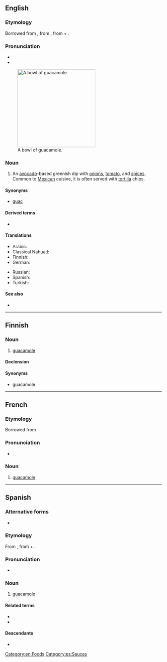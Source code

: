 {{also|Guacamole}}
==English==
{{wikipedia}}

===Etymology===
Borrowed from {{bor|en|es|guacamole}}, from {{der|en|nci|āhuacamōlli}}, from {{m|nci|āhuacatl||[[avocado]]}} + {{m|nci|mōlli||[[sauce]]; [[broth]]}}.

===Pronunciation===
* {{IPA|/ˌɡwakəˈmoʊli/|lang=en}}
* {{rhymes|əʊli|lang=en}}

[[File:Guacamole.jpg|right|thumb|250px|A bowl of guacamole.]]

===Noun===
{{en-noun|~}}

# An [[avocado]]-based greenish dip with [[onion]]s, [[tomato]], and [[spice]]s. Common to [[Mexican]] cuisine, it is often served with [[tortilla]] chips.

====Synonyms====
* {{sense|avocado-based greenish dip}} {{qualifier|informal}} [[guac]]

====Derived terms====
* {{l|en|holy guacamole}}

====Translations====
{{trans-top|avocado-based greenish dip}}
* Arabic: {{t|ar|غُوَّاكَامُولِي}}
* Classical Nahuatl: {{t|nci|āhuacamōlli}}
* Finnish: {{t+|fi|guacamole}}
* German: {{t+|de|Guacamole|f}}
{{trans-mid}}
* Russian: {{t+|ru|гуакамоле}}
* Spanish: {{t+|es|guacamole}}
* Turkish: {{t|tr|guakamole}}
{{trans-bottom}}

====See also====
* {{l|en|avocado}}

[[Category:en:Foods]]

----

==Finnish==

===Noun===
{{fi-noun}}

# [[#English|guacamole]] {{gloss|dip}}

====Declension====
{{fi-decl-nalle|guacamol|||a}}

====Synonyms====
* guacamole {{l|fi|dippi}}

----

==French==

===Etymology===
Borrowed from {{bor|en|es|guacamole}}

===Pronunciation===
* {{IPA|/ɡwa.ka.mɔl/|lang=fr}}

===Noun===
{{fr-noun|m}}

# [[#English|guacamole]] {{gloss|dip}}

----

==Spanish==

===Alternative forms===
* {{l|es|guacamol}} {{qualifier|Central America, Cuba}}
{{wikipedia|lang=es}}

===Etymology===
From {{etyl|nci|es}} {{m|nci|āhuacamōlli}}, from {{m|nci|āhuacatl||avocado fruit}} + {{m|nci|mōlli||sauce, something ground}}.

===Pronunciation===
* {{es-IPA}}

===Noun===
{{es-noun|m}}

# [[#English|guacamole]]

====Related terms====
* {{l|es|aguacate}}
* {{l|es|mole}}

====Descendants====
* {{desc|en|guacamole}}

[[Category:es:Sauces]]